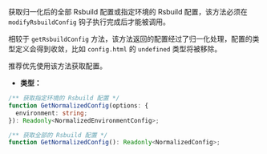 获取归一化后的全部 Rsbuild 配置或指定环境的 Rsbuild 配置，该方法必须在 `modifyRsbuildConfig` 钩子执行完成后才能被调用。

相较于 `getRsbuildConfig` 方法，该方法返回的配置经过了归一化处理，配置的类型定义会得到收敛，比如 `config.html` 的 `undefined` 类型将被移除。

推荐优先使用该方法获取配置。

- **类型：**

```ts
/** 获取指定环境的 Rsbuild 配置 */
function GetNormalizedConfig(options: {
  environment: string;
}): Readonly<NormalizedEnvironmentConfig>;

/** 获取全部的 Rsbuild 配置 */
function GetNormalizedConfig(): Readonly<NormalizedConfig>;
```

